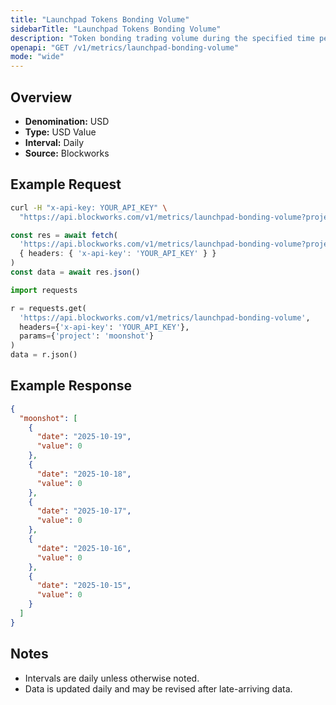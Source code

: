 ```yaml
---
title: "Launchpad Tokens Bonding Volume"
sidebarTitle: "Launchpad Tokens Bonding Volume"
description: "Token bonding trading volume during the specified time period for given launchpad."
openapi: "GET /v1/metrics/launchpad-bonding-volume"
mode: "wide"
---
```


## Overview

- **Denomination:** USD
- **Type:** USD Value
- **Interval:** Daily
- **Source:** Blockworks

## Example Request

<CodeGroup>

```bash cURL
curl -H "x-api-key: YOUR_API_KEY" \
  "https://api.blockworks.com/v1/metrics/launchpad-bonding-volume?project=moonshot"
```

```typescript TypeScript
const res = await fetch(
  'https://api.blockworks.com/v1/metrics/launchpad-bonding-volume?project=moonshot',
  { headers: { 'x-api-key': 'YOUR_API_KEY' } }
)
const data = await res.json()
```

```python Python
import requests

r = requests.get(
  'https://api.blockworks.com/v1/metrics/launchpad-bonding-volume',
  headers={'x-api-key': 'YOUR_API_KEY'},
  params={'project': 'moonshot'}
)
data = r.json()
```

</CodeGroup>

## Example Response

```json
{
  "moonshot": [
    {
      "date": "2025-10-19",
      "value": 0
    },
    {
      "date": "2025-10-18",
      "value": 0
    },
    {
      "date": "2025-10-17",
      "value": 0
    },
    {
      "date": "2025-10-16",
      "value": 0
    },
    {
      "date": "2025-10-15",
      "value": 0
    }
  ]
}
```

## Notes
- Intervals are daily unless otherwise noted.
- Data is updated daily and may be revised after late-arriving data.